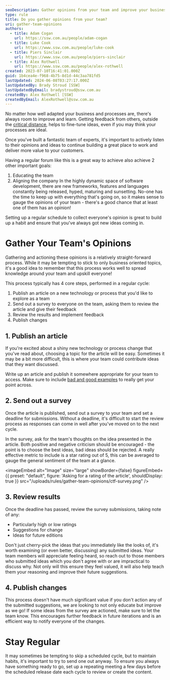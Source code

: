 ```yaml
---
seoDescription: Gather opinions from your team and improve your business processes with a regular feedback loop.
type: rule
title: Do you gather opinions from your team?
uri: gather-team-opinions
authors:
  - title: Adam Cogan
    url: https://ssw.com.au/people/adam-cogan
  - title: Luke Cook
    url: https://www.ssw.com.au/people/luke-cook
  - title: Piers Sinclair
    url: https://www.ssw.com.au/people/piers-sinclair
  - title: Alex Rothwell
    url: https://www.ssw.com.au/people/alex-rothwell
created: 2023-07-10T16:41:01.000Z
guid: 1b4cea4e-f968-4b75-8d1d-44c3aa781fd5
lastUpdated: 2024-06-08T03:27:17.000Z
lastUpdatedBy: Brady Stroud [SSW]
lastUpdatedByEmail: bradystroud@ssw.com.au
createdBy: Alex Rothwell [SSW]
createdByEmail: AlexRothwell@ssw.com.au
---
```


No matter how well adapted your business and processes are, there's always room to improve and learn.
Getting feedback from others, outside the [critical distance](/importance-critical-distance), helps to fine-tune ideas, even if you may think your processes are ideal.

Once you've built a fantastic team of experts, it's important to actively listen to their opinions and ideas to continue building a great place to work and deliver more value to your customers.

Having a regular forum like this is a great way to achieve also achieve 2 other important goals:

1. Educating the team
1. Aligning the company
In the highly dynamic space of software development, there are new frameworks, features and languages constantly being released, hyped, maturing and sunsetting.
No-one has the time to keep up with everything that's going on, so it makes sense to gauge the opinions of your team - there's a good chance that at least one of them has an opinion!

Setting up a regular schedule to collect everyone's opinion is great to build up a habit and ensure that you've always got new ideas coming in.

# Gather Your Team's Opinions

Gathering and actioning these opinions is a relatively straight-forward process.
While it may be tempting to stick to only business oriented topics, it's a good idea to remember that this process works well to spread knowledge around your team and upskill everyone!

This process typically has 4 core steps, performed in a regular cycle:

1. Publish an article on a new technology or process that you'd like to explore as a team
2. Send out a survey to everyone on the team, asking them to review the article and give their feedback
3. Review the results and implement feedback
4. Publish changes

## 1. Publish an article

If you're excited about a shiny new technology or process change that you've read about, choosing a topic for the article will be easy.
Sometimes it may be a bit more difficult, this is where your team could contribute ideas that they want discussed.

Write up an article and publish it somewhere appropriate for your team to access.
Make sure to include [bad and good examples](/use-bad-and-good-examples) to really get your point across.

## 2. Send out a survey

Once the article is published, send out a survey to your team and set a deadline for submissions.
Without a deadline, it's difficult to start the review process as responses can come in well after you've moved on to the next cycle.

In the survey, ask for the team's thoughts on the idea presented in the article. Both positive and negative criticism should be encouraged - the point is to choose the best ideas, bad ideas should be rejected.
A really effective metric to include is a star rating out of 5, this can be averaged to gauge the general sentiment of the team at a glance.

<imageEmbed
  alt="Image"
  size="large"
  showBorder={false}
  figureEmbed={{
    preset: "default",
    figure: 'Asking for a rating of the article',
    shouldDisplay: true
  }}
  src="/uploads/rules/gather-team-opinions/ctf-survey.png"
/>

## 3. Review results

Once the deadline has passed, review the survey submissions, taking note of any:

- Particularly high or low ratings
- Suggestions for change
- Ideas for future editions

Don't just cherry-pick the ideas that you immediately like the looks of, it's worth examining (or even better, discussing) any submitted ideas.
Your team members will appreciate feeling heard, so reach out to those members who submitted ideas which you don't agree with or are impractical to discuss why.
Not only will this ensure they feel valued, it will also help teach them your reasoning and improve their future suggestions.

## 4. Publish changes

This process doesn't have much significant value if you don't action any of the submitted suggestions, we are looking to not only educate but improve as we go!
If some ideas from the survey are actioned, make sure to let the team know.
This encourages further feedback in future iterations and is an efficient way to notify everyone of the changes.

# Stay Regular

It may sometimes be tempting to skip a scheduled cycle, but to maintain habits, it's important to try to send one out anyway.
To ensure you always have something ready to go, set up a repeating meeting a few days before the scheduled release date each cycle to review or create the content.
